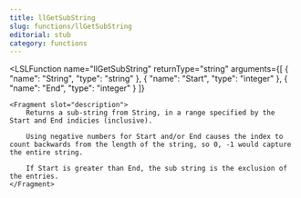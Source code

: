 ```yaml
---
title: llGetSubString
slug: functions/llGetSubString
editorial: stub
category: functions
---
```


<LSLFunction
	name="llGetSubString"
	returnType="string"
	arguments={[
	{
		"name": "String",
		"type": "string"
	},
	{
		"name": "Start",
		"type": "integer"
	},
	{
		"name": "End",
		"type": "integer"
	}
]}
>
	<Fragment slot="description">
		Returns a sub-string from String, in a range specified by the Start and End indicies (inclusive).
		
		Using negative numbers for Start and/or End causes the index to count backwards from the length of the string, so 0, -1 would capture the entire string.
		
		If Start is greater than End, the sub string is the exclusion of the entries.
	</Fragment>
</LSLFunction>
